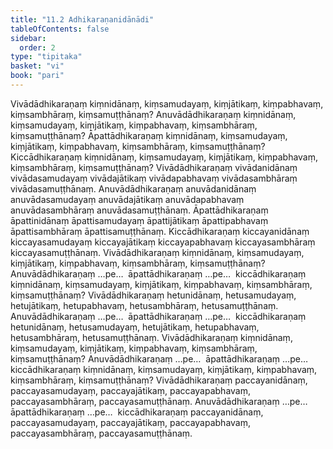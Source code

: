 ```yaml
---
title: "11.2 Adhikaraṇanidānādi"
tableOfContents: false
sidebar:
  order: 2
type: "tipitaka"
basket: "vi"
book: "pari"
---
```



<DynamicBreadcrumb />

<Division number="342" book="pari" e="ch" v="5" p="265">

<Paragraph number="1709" book="pari">
Vivādādhikaraṇaṃ kiṃnidānaṃ, kiṃsamudayaṃ, kiṃjātikaṃ, kiṃpabhavaṃ, kiṃsambhāraṃ, kiṃsamuṭṭhānaṃ? Anuvādādhikaraṇaṃ kiṃnidānaṃ, kiṃsamudayaṃ, kiṃjātikaṃ, kiṃpabhavaṃ, kiṃsambhāraṃ, kiṃsamuṭṭhānaṃ? Āpattādhikaraṇaṃ kiṃnidānaṃ, kiṃsamudayaṃ, kiṃjātikaṃ, kiṃpabhavaṃ, kiṃsambhāraṃ, kiṃsamuṭṭhānaṃ? Kiccādhikaraṇaṃ kiṃnidānaṃ, kiṃsamudayaṃ, kiṃjātikaṃ, kiṃpabhavaṃ, kiṃsambhāraṃ, kiṃsamuṭṭhānaṃ?
</Paragraph>

<Paragraph number="1710" book="pari">
Vivādādhikaraṇaṃ vivādanidānaṃ vivādasamudayaṃ vivādajātikaṃ vivādapabhavaṃ vivādasambhāraṃ vivādasamuṭṭhānaṃ. Anuvādādhikaraṇaṃ anuvādanidānaṃ anuvādasamudayaṃ anuvādajātikaṃ anuvādapabhavaṃ anuvādasambhāraṃ anuvādasamuṭṭhānaṃ. Āpattādhikaraṇaṃ āpattinidānaṃ āpattisamudayaṃ āpattijātikaṃ āpattipabhavaṃ āpattisambhāraṃ āpattisamuṭṭhānaṃ. Kiccādhikaraṇaṃ kiccayanidānaṃ kiccayasamudayaṃ kiccayajātikaṃ kiccayapabhavaṃ kiccayasambhāraṃ kiccayasamuṭṭhānaṃ.
</Paragraph>

<Paragraph number="1711" book="pari">
Vivādādhikaraṇaṃ kiṃnidānaṃ, kiṃsamudayaṃ, kiṃjātikaṃ, kiṃpabhavaṃ, kiṃsambhāraṃ, kiṃsamuṭṭhānaṃ? Anuvādādhikaraṇaṃ …pe…  āpattādhikaraṇaṃ …pe…  kiccādhikaraṇaṃ kiṃnidānaṃ, kiṃsamudayaṃ, kiṃjātikaṃ, kiṃpabhavaṃ, kiṃsambhāraṃ, kiṃsamuṭṭhānaṃ?
</Paragraph>

<Paragraph number="1712" book="pari">
Vivādādhikaraṇaṃ hetunidānaṃ, hetusamudayaṃ, hetujātikaṃ, hetupabhavaṃ, hetusambhāraṃ, hetusamuṭṭhānaṃ. Anuvādādhikaraṇaṃ …pe…  āpattādhikaraṇaṃ …pe…  kiccādhikaraṇaṃ hetunidānaṃ, hetusamudayaṃ, hetujātikaṃ, hetupabhavaṃ, hetusambhāraṃ, hetusamuṭṭhānaṃ.
</Paragraph>

<Paragraph number="1713" book="pari">
Vivādādhikaraṇaṃ kiṃnidānaṃ, kiṃsamudayaṃ, kiṃjātikaṃ, kiṃpabhavaṃ, kiṃsambhāraṃ, kiṃsamuṭṭhānaṃ? Anuvādādhikaraṇaṃ …pe…  āpattādhikaraṇaṃ …pe…  kiccādhikaraṇaṃ kiṃnidānaṃ, kiṃsamudayaṃ, kiṃjātikaṃ, kiṃpabhavaṃ, kiṃsambhāraṃ, kiṃsamuṭṭhānaṃ?
</Paragraph>

<Paragraph number="1714" book="pari">
Vivādādhikaraṇaṃ paccayanidānaṃ, paccayasamudayaṃ, paccayajātikaṃ, paccayapabhavaṃ, paccayasambhāraṃ, paccayasamuṭṭhānaṃ. Anuvādādhikaraṇaṃ …pe…  āpattādhikaraṇaṃ …pe…  kiccādhikaraṇaṃ paccayanidānaṃ, paccayasamudayaṃ, paccayajātikaṃ, paccayapabhavaṃ, paccayasambhāraṃ, paccayasamuṭṭhānaṃ.
</Paragraph>
</Division>